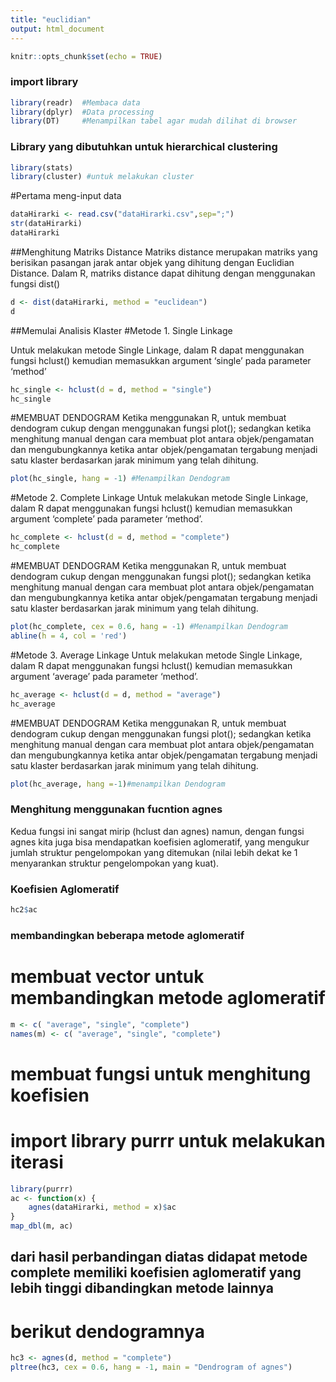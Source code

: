 ---
title: "euclidian"
output: html_document
---

```{r setup, include=FALSE}
knitr::opts_chunk$set(echo = TRUE)
```

### import library 
```{r}
library(readr)  #Membaca data
library(dplyr)  #Data processing
library(DT)     #Menampilkan tabel agar mudah dilihat di browser
```

### Library yang dibutuhkan untuk hierarchical clustering
```{r}
library(stats)
library(cluster) #untuk melakukan cluster
```


#Pertama meng-input data 
```{r}
dataHirarki <- read.csv("dataHirarki.csv",sep=";")
str(dataHirarki)
dataHirarki
```

##Menghitung Matriks Distance
Matriks distance merupakan matriks yang berisikan pasangan jarak antar objek yang dihitung dengan Euclidian Distance. Dalam R, matriks distance dapat dihitung dengan menggunakan fungsi dist()
```{r}
d <- dist(dataHirarki, method = "euclidean")
d
```

##Memulai Analisis Klaster
#Metode 1. Single Linkage

Untuk melakukan metode Single Linkage, dalam R dapat menggunakan fungsi hclust() kemudian memasukkan argument ‘single’ pada parameter ‘method’
```{r}
hc_single <- hclust(d = d, method = "single")
hc_single
```

#MEMBUAT DENDOGRAM
Ketika menggunakan R, untuk membuat dendogram cukup dengan menggunakan fungsi plot(); sedangkan ketika menghitung manual dengan cara membuat plot antara objek/pengamatan dan mengubungkannya ketika antar objek/pengamatan tergabung menjadi satu klaster berdasarkan jarak minimum yang telah dihitung.
```{r}
plot(hc_single, hang = -1) #Menampilkan Dendogram
```

#Metode 2. Complete Linkage
Untuk melakukan metode Single Linkage, dalam R dapat menggunakan fungsi hclust() kemudian memasukkan argument ‘complete’ pada parameter ‘method’.
```{r}
hc_complete <- hclust(d = d, method = "complete")
hc_complete
```

#MEMBUAT DENDOGRAM
Ketika menggunakan R, untuk membuat dendogram cukup dengan menggunakan fungsi plot(); sedangkan ketika menghitung manual dengan cara membuat plot antara objek/pengamatan dan mengubungkannya ketika antar objek/pengamatan tergabung menjadi satu klaster berdasarkan jarak minimum yang telah dihitung.
```{r}
plot(hc_complete, cex = 0.6, hang = -1) #Menampilkan Dendogram
abline(h = 4, col = 'red')
```

#Metode 3. Average Linkage
Untuk melakukan metode Single Linkage, dalam R dapat menggunakan fungsi hclust() kemudian memasukkan argument ‘average’ pada parameter ‘method’.
```{r}
hc_average <- hclust(d = d, method = "average")
hc_average
```

#MEMBUAT DENDOGRAM
Ketika menggunakan R, untuk membuat dendogram cukup dengan menggunakan fungsi plot(); sedangkan ketika menghitung manual dengan cara membuat plot antara objek/pengamatan dan mengubungkannya ketika antar objek/pengamatan tergabung menjadi satu klaster berdasarkan jarak minimum yang telah dihitung.
```{r}
plot(hc_average, hang =-1)#menampilkan Dendogram
```

### Menghitung menggunakan fucntion agnes 
Kedua fungsi ini sangat mirip (hclust dan agnes) namun, dengan fungsi agnes kita juga bisa mendapatkan koefisien aglomeratif, yang mengukur jumlah struktur pengelompokan yang ditemukan (nilai lebih dekat ke 1 menyarankan struktur pengelompokan yang kuat).

### Koefisien Aglomeratif
```{r}
hc2$ac
```
### membandingkan beberapa metode aglomeratif

# membuat vector untuk membandingkan metode aglomeratif
```{r}
m <- c( "average", "single", "complete")
names(m) <- c( "average", "single", "complete")
```

# membuat fungsi untuk menghitung koefisien
# import library purrr untuk melakukan iterasi
```{r}
library(purrr)
ac <- function(x) {
    agnes(dataHirarki, method = x)$ac
}
map_dbl(m, ac)
```

## dari hasil perbandingan diatas didapat metode complete memiliki koefisien aglomeratif yang lebih tinggi dibandingkan metode lainnya

# berikut dendogramnya
```{r}
hc3 <- agnes(d, method = "complete")
pltree(hc3, cex = 0.6, hang = -1, main = "Dendrogram of agnes")
```





